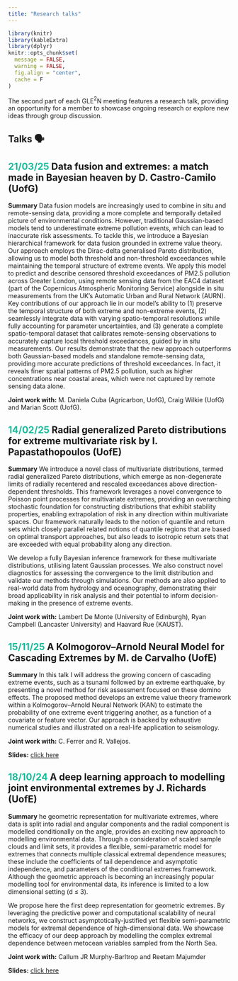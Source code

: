 ```yaml
---
title: "Research talks"
---
```

```r
library(knitr)
library(kableExtra)
library(dplyr)
knitr::opts_chunk$set(
  message = FALSE, 
  warning = FALSE,
  fig.align = "center",
  cache = F
)

```

The second part of each GLE$^2$N meeting features a research talk, providing an opportunity for a member to showcase ongoing research or explore new ideas through group discussion.



## Talks 🗣️

::: {.callout-tip collapse="true" appearance="simple" icon=false}
# <span style="color: rgb(25,188,156)">21/03/25</span> Data fusion and extremes: a match made in Bayesian heaven by D. Castro-Camilo (UofG)

**Summary**
Data fusion models are increasingly used to combine in situ and remote-sensing data, providing a more complete and temporally detailed picture of environmental conditions. However, traditional Gaussian-based models tend to underestimate extreme pollution events, which can lead to inaccurate risk assessments. To tackle this, we introduce a Bayesian hierarchical framework for data fusion grounded in extreme value theory. Our approach employs the Dirac-delta generalised Pareto distribution, allowing us to model both threshold and non-threshold exceedances while maintaining the temporal structure of extreme events. We apply this model to predict and describe censored threshold exceedances of PM2.5 pollution across Greater London, using remote sensing data from the EAC4 dataset (part of the Copernicus Atmospheric Monitoring Service) alongside in situ measurements from the UK's Automatic Urban and Rural Network (AURN). Key contributions of our approach lie in our model's ability to (1) preserve the temporal structure of both extreme and non-extreme events, (2) seamlessly integrate data with varying spatio-temporal resolutions while fully accounting for parameter uncertainties, and (3) generate a complete spatio-temporal dataset that calibrates remote-sensing observations to accurately capture local threshold exceedances, guided by in situ measurements. Our results demonstrate that the new approach outperforms both Gaussian-based models and standalone remote-sensing data, providing more accurate predictions of threshold exceedances. In fact, it reveals finer spatial patterns of PM2.5 pollution, such as higher concentrations near coastal areas, which were not captured by remote sensing data alone.

 
**Joint work with:** M. Daniela Cuba (Agricarbon, UofG), Craig Wilkie (UofG) and Marian Scott (UofG). 


:::


::: {.callout-tip collapse="true" appearance="simple" icon=false}
# <span style="color: rgb(25,188,156)">14/02/25</span> Radial generalized Pareto distributions for extreme multivariate risk by I. Papastathopoulos (UofE)

**Summary**
We introduce a novel class of multivariate distributions, termed radial generalized Pareto distributions, which emerge as non-degenerate limits of radially recentered and rescaled exceedances above direction-dependent thresholds. This framework leverages a novel convergence to Poisson point processes for multivariate extremes, providing an overarching stochastic foundation for constructing distributions that exhibit stability properties, enabling extrapolation of risk in any direction within multivariate spaces. Our framework naturally leads to the notion of quantile and return sets which closely parallel related notions of quantile regions that are based on optimal transport approaches, but also leads to isotropic return sets that are exceeded with equal probability along any direction.

We develop a fully Bayesian inference framework for these multivariate distributions, utilising latent Gaussian processes. We also construct novel diagnostics for assessing the convergence to the limit distribution and validate our methods through simulations. Our methods are also applied to real-world data from hydrology and oceanography, demonstrating their broad applicability in risk analysis and their potential to inform decision-making in the presence of extreme events.

 
**Joint work with:** Lambert De Monte (University of Edinburgh), Ryan Campbell (Lancaster University) and Haavard Rue (KAUST). 


:::

::: {.callout-tip collapse="true" appearance="simple" icon=false}
# <span style="color: rgb(25,188,156)">15/11/25</span>  A Kolmogorov–Arnold Neural Model for Cascading Extremes by M. de Carvalho (UofE)

**Summary**
In this talk I will address the growing concern of cascading extreme events, such as a tsunami followed by an extreme earthquake, by presenting a novel method for risk assessment focused on these domino effects. The proposed method develops an extreme value theory framework within a Kolmogorov–Arnold Neural Network (KAN) to estimate the probability of one extreme event triggering another, as a function of a covariate or feature vector. Our approach is backed by exhaustive numerical studies and illustrated on a real-life application to seismology.
 
**Joint work with:** C. Ferrer and R. Vallejos.

**Slides:** [click here](https://drive.google.com/file/d/1LJpaUfIW2VKoZSTcaeCRYJ9n9bsdZeEg/view?usp=sharing)
:::

::: {.callout-tip collapse="true" appearance="simple" icon=false}
# <span style="color: rgb(25,188,156)">18/10/24</span> A deep learning approach to modelling joint environmental extremes by J. Richards (UofE)

**Summary**
he geometric representation for multivariate extremes, where data is split into radial and angular components and the radial component is modelled conditionally on the angle, provides an exciting new approach to modelling environmental data. Through a consideration of scaled sample clouds and limit sets, it provides a flexible, semi-parametric model for extremes that connects multiple classical extremal dependence measures; these include the coefficients of tail dependence and asymptotic independence, and parameters of the conditional extremes framework. Although the geometric approach is becoming an increasingly popular modelling tool for environmental data, its inference is limited to a low dimensional setting (d ≤ 3). 
 
We propose here the first deep representation for geometric extremes. By leveraging the predictive power and computational scalability of neural networks, we construct asymptotically-justified yet flexible semi-parametric models for extremal dependence of high-dimensional data. We showcase the efficacy of our deep approach by modelling the complex extremal dependence between metocean variables sampled from the North Sea.
 
**Joint work with:** Callum JR Murphy-Barltrop and Reetam Majumder

**Slides:** [click here](https://drive.google.com/file/d/1ssAh5rKhkt2KG2Wb0cwr2LU_q8GSSHVX/view?usp=sharing)
:::
